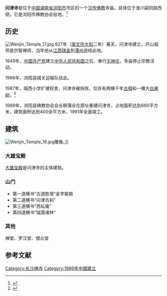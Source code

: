 {{Infobox religious building
| 名字          = 问津寺
| 图片          = Wenjin Temple 02.jpg
| 图片说明      = 问津寺山门。
| 地图          = China Hunan
| 地图说明      = AA在湖南省的位置。
| 坐标          = {{coord|28|08|37|N|113|38|08|E|type:landmark_region:CHN|display=it}}
| 宗教          = [[佛教|佛教]]
| 位置          = {{CHN}}[[湖南省|湖南省]][[长沙市|长沙市]][[浏阳市|浏阳市]]
| 神            = 
| 派别          = [[禅宗|禅宗]]
| 节日          = 
| 开光年份      = 
| 状态          = 
| 领导          = 
| 官方网站      = 
| 建筑师        = 
| 建筑类型      = 
| 建筑风格      = [[中國建築|中国传统建筑]]
| 建筑材料      = 木、砖头和水泥
| 建立者        = 释宗智
| 资助者        = 
| 总承包商      = 
| 建立日期      = 827年
| 奠基          = 
| 竣工          = 1989年（重建）
| 建设成本      = 
| 毁坏          = 
| 官方名称1     = 
| 类型1         = 
| 标准1         = 
| 指定日期1     = 
| 父列表1       = 
| 参考编号1     = 
| 官方名称2     = 
| 类型2         = 
| 标准2         = 
| 指定日期2     = 
| 父列表2       = 
| 参考编号2     = 
}}
'''问津寺'''是位于[[中华人民共和国|中国]][[湖南省|湖南省]][[浏阳市|浏阳市]]市区的一个[[汉传佛教|汉传佛教]]寺庙，具体位于淮川嗣同路西侧，它是浏阳市佛教协会驻地。<ref>{{cite web|title=新建12个停车场解决停车难|url=http://www.lyrb.com.cn/html/news/lynews/2009/10/09101397444344_2.html|work=浏阳网|date=2009-10-09|accessdate=2014-09-03|archive-date=2016-03-04|archive-url=https://web.archive.org/web/20160304034446/http://www.lyrb.com.cn/html/news/lynews/2009/10/09101397444344_2.html|dead-url=no}}</ref>

==历史==
[[File:Wenjin_Temple_17.jpg|thumb]]
827年（[[唐文宗|唐文宗]][[大和_(唐朝)|大和]]二年）春天，问津寺建立，开山祖师是宗智禅师，当年他从[[江西省|江西]][[瑞金市|瑞金]]到[[潭州|潭州]]途经此地。

1949年，[[中国共产党|中国共产党]]建立[[中华人民共和国|中华人民共和国]]之后，奉行[[无神论|无神论]]，寺庙停止宗教活动。

1966年，浏阳县城关运输队驻此。

1987年，城西小学扩建校舍，问津寺被拆除，仅存有两棵千年[[樟树|古樟]]和一棵大[[白果树|白果树]]。<ref>{{cite web|title=千年古樟日子过得好苦|url=http://cswb.changsha.cn/CSWB/20080717/Cont_1_8_71563.HTM|work=长沙晚报|date=2008-07-17|accessdate=2014-09-03|archive-date=2014-09-03|archive-url=https://web.archive.org/web/20140903153441/http://cswb.changsha.cn/CSWB/20080717/Cont_1_8_71563.HTM|dead-url=no}}</ref>

1989年，浏阳县佛教协会会长柳蒲全在原址重建问津寺，占地面积达到660平方米，建筑面积达到400余平方米，1991年全面竣工。

==建筑==
[[File:Wenjin_Temple_16.jpg|thumb]]雕像。]]
===大雄宝殿===
[[大雄宝殿|大雄宝殿]]是问津寺的主体建筑。

===山门===
*第一道横书“古道胜境”金字匾额
*第二道横书“问津古刹”
*第三道横书“西坛庵”
*第四道横书“瑞霭诸林”

===其他===
禅堂、罗汉堂、僧众堂 

==参考文献==
{{reflist}}
{{Commons category|Wenjin Temple}}

{{DEFAULTSORT:Wen问津寺}}
[[Category:长沙佛寺|Category:长沙佛寺]]
[[Category:1989年中國建立|Category:1989年中國建立]]